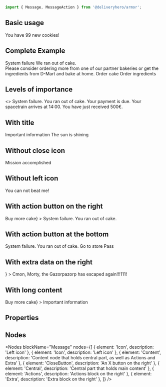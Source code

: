 

<Meta title="Components/Message" component={Message} />

~~~js
import { Message, MessageAction } from '@deliveryhero/armor';
~~~

## Basic usage

<Preview>
    <Story name="Basic usage" height="100px">
        <Message>You have 99 new cookies!</Message>
    </Story>
</Preview>

## Complete Example

<Preview>
    <Story name="Complete Example" height="200px">
        <Message error>
            <Typography label medium marginBottom={2}>
                System failure
            </Typography>
            <Typography paragraph>
                We ran out of cake. <br />
                Please consider ordering more from one of our partner bakeries
                or get the ingredients from D-Mart and bake at home.
            </Typography>
            <Box marginTop={2}>
                <MessageAction marginRight={4}>Order cake</MessageAction>
                <MessageAction>Order ingredients</MessageAction>
            </Box>
        </Message>
    </Story>
</Preview>

## Levels of importance

<Preview>
    <Story name="Levels of importance" height="300px">
        <>
            <Message error marginBottom={2}>System failure. You ran out of cake.</Message>
            <Message warning marginBottom={2}>Your payment is due.</Message>
            <Message info marginBottom={2}>Your spacetrain arrives at 14:00.</Message>
            <Message success>You have just received 500&euro;.</Message>
        </>
    </Story>
</Preview>

## With title

<Preview>
    <Story name="With title" height="120px">
        <Message disableIcon 
            info
        >
            <Typography label medium marginBottom={1}>
                Important information
            </Typography>
            The sun is shining
        </Message>
    </Story>
</Preview>

## Without close icon

<Preview>
    <Story name="Without close icon" height="100px">
        <Message disableIcon 
            success
            disableCloseButton
        >
            Mission accomplished
        </Message>
    </Story>
</Preview>

## Without left icon

<Preview>
    <Story name="Without left icon" height="100px">
        <Message disableIcon 
            success
            disableIcon
        >
            You can not beat me!
        </Message>
    </Story>
</Preview>

## With action button on the right

<Preview>
    <Story name="With action button on the right" height="100px">
        <Message disableIcon error disableCloseButton
            actions={<MessageAction useMessageColor>Buy more cake</MessageAction>}
        >
            System failure. You ran out of cake.
        </Message>
    </Story>
</Preview>

## With action button at the bottom

<Preview>
    <Story name="With action button at the bottom" height="120px">
        <Message disableIcon 
            error
            disableCloseButton
        >
            System failure. You ran out of cake.
            <Box marginTop={2}>
                <MessageAction marginRight={4}>
                    Go to store
                </MessageAction>
                <MessageAction>
                    Pass
                </MessageAction>
            </Box>
        </Message>
    </Story>
</Preview>

## With extra data on the right

<Preview>
    <Story name="With extra data on the right" height="200px">
        <Message disableIcon 
            warning
            disableCloseButton
            extra={<Rick />}
        >
            Cmon, Morty, the Gazorpazorp has escaped again!!!111!
        </Message>
    </Story>
</Preview>

## With long content

<Preview>
    <Story name="With long content" height="300px">
        <Message
            disableIcon
            disableCloseButton
            actions={<MessageAction useMessageColor>Buy more cake</MessageAction>}
        >
            <Typography label medium marginBottom={1}>
                Important information
            </Typography>
            <LoremIpsum short />
        </Message>
    </Story>
</Preview>

## Properties

<Props of={Message} />

## Nodes

<Nodes 
    blockName="Message"
    nodes={[
        { element: 'Icon', description: 'Left icon' },
        { element: 'Icon', description: 'Left icon' },
        { element: 'Content', description: 'Content node that holds central part, as well as Actions and Extra' },
        { element: 'CloseButton', description: 'An X button on the right' },
        { element: 'Central', description: 'Central part that holds main content' },
        { element: 'Actions', description: 'Actions block on the right' },
        { element: 'Extra', description: 'Extra block on the right' },
    ]}
/>
